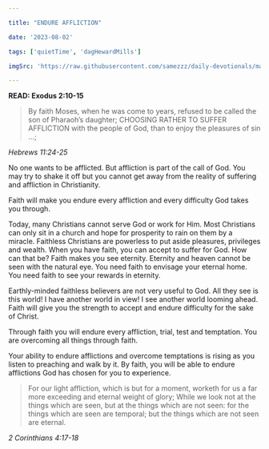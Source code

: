 ```yaml
---

title: "ENDURE AFFLICTION"

date: '2023-08-02'

tags: ['quietTime', 'dagHewardMills']

imgSrc: 'https://raw.githubusercontent.com/samezzz/daily-devotionals/main/images/evangelist-dag.jpg'

---
```


**READ: Exodus 2:10-15**

>By faith Moses, when he was come to years, refused to be called the son of Pharaoh’s daughter; CHOOSING RATHER TO SUFFER AFFLICTION with the people of God, than to enjoy the pleasures of sin ...; 

*Hebrews 11:24-25*

No one wants to be afflicted. But affliction is part of the call of God. You may try to shake it off but you cannot get away from the reality of suffering and affliction in Christianity. 

Faith will make you endure every affliction and every difficulty God takes you through. 

Today, many Christians cannot serve God or work for Him. Most Christians can only sit in a church and hope for prosperity to rain on them by a miracle. Faithless Christians are powerless to put aside pleasures, privileges and wealth. When you have faith, you can accept to suffer for God. How can that be? Faith makes you see eternity. Eternity and heaven cannot be seen with the natural eye. You need faith to envisage your eternal home. You need faith to see your rewards in eternity.

Earthly-minded faithless believers are not very useful to God. All they see is this world! I have another world in view! I see another world looming ahead. Faith will give you the strength to accept and endure difficulty for the sake of Christ. 

Through faith you will endure every affliction, trial, test and temptation. You are overcoming all things through faith. 

Your ability to endure afflictions and overcome temptations is rising as you listen to preaching and walk by it. By faith, you will be able to endure afflictions God has chosen for you to experience. 

>For our light affliction, which is but for a moment, worketh for us a far more exceeding and eternal weight of glory; While we look not at the things which are seen, but at the things which are not seen: for the things which are seen are temporal; but the things which are not seen are eternal. 

*2 Corinthians 4:17-18*
